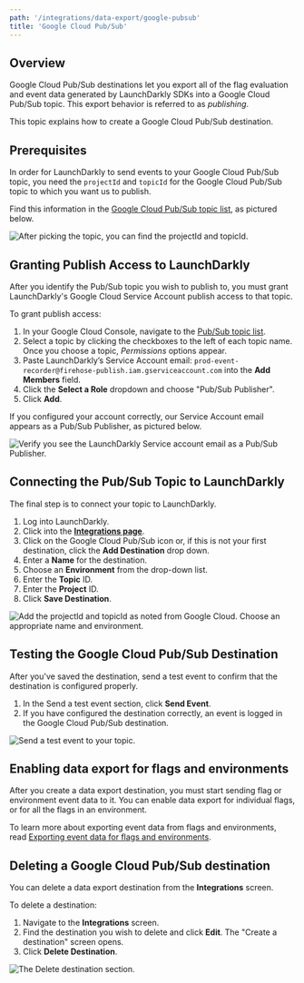 ```yaml
---
path: '/integrations/data-export/google-pubsub'
title: 'Google Cloud Pub/Sub'
---
```


## Overview

Google Cloud Pub/Sub destinations let you export all of the flag evaluation and event data generated by LaunchDarkly SDKs into a Google Cloud Pub/Sub topic. This export behavior is referred to as _publishing_.

This topic explains how to create a Google Cloud Pub/Sub destination.

## Prerequisites

In order for LaunchDarkly to send events to your Google Cloud Pub/Sub topic, you need the `projectId` and `topicId` for the Google Cloud Pub/Sub topic to which you want us to publish.

Find this information in the [Google Cloud Pub/Sub topic list](https://console.cloud.google.com/cloudpubsub/topicList), as pictured below.

![After picking the topic, you can find the projectId and topicId.](../../images/google-pubsub-projid-testid-callout.png)

## Granting Publish Access to LaunchDarkly

After you identify the Pub/Sub topic you wish to publish to, you must grant LaunchDarkly's Google Cloud Service Account publish access to that topic.

To grant publish access:

1. In your Google Cloud Console, navigate to the [Pub/Sub topic list](https://console.cloud.google.com/cloudpubsub/topicList).
2. Select a topic by clicking the checkboxes to the left of each topic name. Once you choose a topic, _Permissions_ options appear.
3. Paste LaunchDarkly’s Service Account email: `prod-event-recorder@firehose-publish.iam.gserviceaccount.com` into the **Add Members** field.
4. Click the **Select a Role** dropdown and choose "Pub/Sub Publisher".
5. Click **Add**.

If you configured your account correctly, our Service Account email appears as a Pub/Sub Publisher, as pictured below.

![Verify you see the LaunchDarkly Service account email as a Pub/Sub Publisher.](../../images/google-pubsub-publisher-callout.png)

## Connecting the Pub/Sub Topic to LaunchDarkly

The final step is to connect your topic to LaunchDarkly.

1. Log into LaunchDarkly.
2. Click into the **[Integrations page](https://app.launchdarkly.com/default/integrations)**.
3. Click on the Google Cloud Pub/Sub icon or, if this is not your first destination, click the **Add Destination** drop down.
4. Enter a **Name** for the destination.
5. Choose an **Environment** from the drop-down list.
6. Enter the **Topic** ID.
7. Enter the **Project** ID.
8. Click **Save Destination**.

![Add the projectId and topicId as noted from Google Cloud. Choose an appropriate name and environment.](../../images/google-pubsub-create-destination.png)

## Testing the Google Cloud Pub/Sub Destination

After you've saved the destination, send a test event to confirm that the destination is configured properly.

1. In the Send a test event section, click **Send Event**.
2. If you have configured the destination correctly, an event is logged in the Google Cloud Pub/Sub destination.

![Send a test event to your topic.](../../images/google-pubsub-test-event.png)

## Enabling data export for flags and environments

After you create a data export destination, you must start sending flag or environment event data to it. You can enable data export for individual flags, or for all the flags in an environment.

To learn more about exporting event data from flags and environments, read [Exporting event data for flags and environments](/integrations/data-export#exporting-event-data-for-flags-and-environments).

## Deleting a Google Cloud Pub/Sub destination

You can delete a data export destination from the **Integrations** screen.

To delete a destination:

1. Navigate to the **Integrations** screen.
2. Find the destination you wish to delete and click **Edit**. The "Create a destination" screen opens.
3. Click **Delete Destination**.

![The Delete destination section.](../../images/google-pubsub-delete.png)
